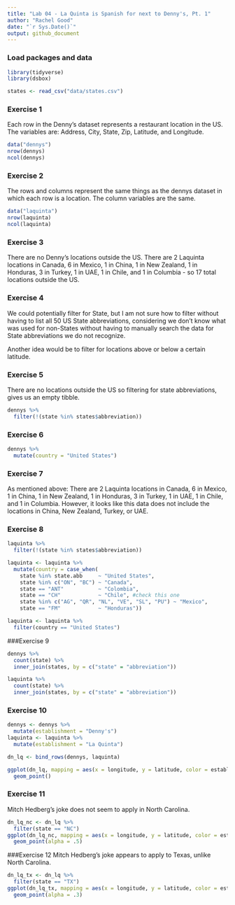 ```yaml
---
title: "Lab 04 - La Quinta is Spanish for next to Denny's, Pt. 1"
author: "Rachel Good"
date: "`r Sys.Date()`"
output: github_document
---
```


### Load packages and data

```r
library(tidyverse) 
library(dsbox) 
```

```r
states <- read_csv("data/states.csv")
```

### Exercise 1
Each row in the Denny's dataset represents a restaurant location in the US. The variables are: Address, City, State, Zip, Latitude, and Longitude.

```r
data("dennys")
nrow(dennys)
ncol(dennys)
```

### Exercise 2
The rows and columns represent the same things as the dennys dataset in which each row is a location. The column variables are the same.

```r
data("laquinta")
nrow(laquinta)
ncol(laquinta)
```

### Exercise 3

There are no Denny's locations outside the US. There are 2 Laquinta locations in Canada, 6 in Mexico, 1 in China, 1 in New Zealand, 1 in Honduras, 3 in Turkey, 1 in UAE, 1 in Chile, and 1 in Columbia - so 17 total locations outside the US. 

### Exercise 4

We could potentially filter for State, but I am not sure how to filter without having to list all 50 US State abbreviations, considering we don't know what was used for non-States without having to manually search the data for State abbreviations we do not recognize.

Another idea would be to filter for locations above or below a certain latitude. 

### Exercise 5
There are no locations outside the US so filtering for state abbreviations, gives us an empty tibble.
```r
dennys %>%
  filter(!(state %in% states$abbreviation))
```

### Exercise 6

```r
dennys %>%
  mutate(country = "United States")
```

 
### Exercise 7

As mentioned above: There are 2 Laquinta locations in Canada, 6 in Mexico, 1 in China, 1 in New Zealand, 1 in Honduras, 3 in Turkey, 1 in UAE, 1 in Chile, and 1 in Columbia. However, it looks like this data does not include the locations in China, New Zealand, Turkey, or UAE.

### Exercise 8

```r
laquinta %>%
  filter(!(state %in% states$abbreviation))
```

```r
laquinta <- laquinta %>%
  mutate(country = case_when(
    state %in% state.abb     ~ "United States",
    state %in% c("ON", "BC") ~ "Canada",
    state == "ANT"           ~ "Colombia",
    state == "CH"            ~ "Chile", #check this one
    state %in% c("AG", "QR", "NL", "VE", "SL", "PU") ~ "Mexico",
    state == "FM"            ~ "Honduras"))
```
```r
laquinta <- laquinta %>%
  filter(country == "United States")
```

###Exercise 9

```r
dennys %>%
  count(state) %>%
  inner_join(states, by = c("state" = "abbreviation"))
```
```r
laquinta %>%
  count(state) %>%
  inner_join(states, by = c("state" = "abbreviation"))
```
### Exercise 10

```r
dennys <- dennys %>%
  mutate(establishment = "Denny's")
laquinta <- laquinta %>%
  mutate(establishment = "La Quinta")

dn_lq <- bind_rows(dennys, laquinta)
```

```r
ggplot(dn_lq, mapping = aes(x = longitude, y = latitude, color = establishment)) +
  geom_point()
```

### Exercise 11
Mitch Hedberg's joke does not seem to apply in North Carolina.
```r
dn_lq_nc <- dn_lq %>% 
  filter(state == "NC")
ggplot(dn_lq_nc, mapping = aes(x = longitude, y = latitude, color = establishment)) +
  geom_point(alpha = .5)
```

###Exercise 12
Mitch Hedberg's joke appears to apply to Texas, unlike North Carolina.
```r
dn_lq_tx <- dn_lq %>% 
  filter(state == "TX")
ggplot(dn_lq_tx, mapping = aes(x = longitude, y = latitude, color = establishment)) +
  geom_point(alpha = .3)
```
